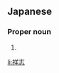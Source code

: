 ==Japanese==
{{ja-kanjitab|しょう|し}}

===Proper noun===
{{ja-pos|しょうし|proper}}

# {{given name|male|lang=ja|sort=しょうし}}

[[li:祥志]]